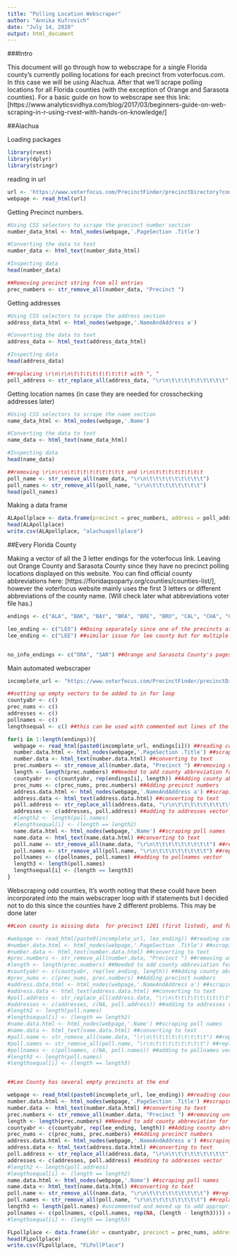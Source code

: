 ```yaml
---
title: "Polling Location Webscraper"
author: "Annika Kufrovich"
date: "July 14, 2020"
output: html_document
---
```



###Intro

This document will go through how to webscrape for a single Florida county's currently polling locations for each precinct from voterfocus.com. In this case we will be using Alachua. After that we'll scrape polling locations for all Florida counties (with the exception of Orange and Sarasota counties). For a basic guide on how to webscrape see this link: [https://www.analyticsvidhya.com/blog/2017/03/beginners-guide-on-web-scraping-in-r-using-rvest-with-hands-on-knowledge/]



##Alachua

Loading packages
```r
library(rvest)
library(dplyr)
library(stringr)
```


reading in url
```r
url <- 'https://www.voterfocus.com/PrecinctFinder/precinctDirectory?county=FL-ALA' ##you could also use "", doesn't really matter
webpage <- read_html(url)
```


Getting Precinct numbers. 
```r
#Using CSS selectors to scrape the precinct number section
number_data_html <- html_nodes(webpage,'.PageSection .Title')

#Converting the data to text
number_data <- html_text(number_data_html)

#Inspecting data
head(number_data)

##Removing precinct string from all entries
prec_numbers <- str_remove_all(number_data, "Precinct ")

```


Getting addresses
```r
#Using CSS selectors to scrape the address section
address_data_html <- html_nodes(webpage,'.NameAndAddress a')

#Converting the data to text
address_data <- html_text(address_data_html)

#Inspecting data
head(address_data)

##replacing \r\n\r\n\t\t\t\t\t\t\t\t\t with ", "
poll_address <- str_replace_all(address_data, "\r\n\t\t\t\t\t\t\t\t\t", ", ")
```


Getting location names (in case they are needed for crosschecking addresses later)

```r
#Using CSS selectors to scrape the name section
name_data_html <- html_nodes(webpage,'.Name')

#Converting the data to text
name_data <- html_text(name_data_html)

#Inspecting data
head(name_data)

##removing \r\n\r\n\t\t\t\t\t\t\t\t\t and \r\n\t\t\t\t\t\t\t\t
poll_name <- str_remove_all(name_data, "\r\n\t\t\t\t\t\t\t\t\t")
poll_names <- str_remove_all(poll_name, "\r\n\t\t\t\t\t\t\t\t")
head(poll_names)
```

Making a data frame

```r
ALApollplace <- data.frame(precinct = prec_numbers, address = poll_address, pollname = poll_names, abr = c(rep("ALA", length(prec_numbers))), abrprecinct = paste0(c(rep("ALA", length(prec_numbers))), prec_numbers))
head(ALApollplace)
write.csv(ALApollplace, "alachuapollplace")
```




##Every Florida County

Making a vector of all the 3 letter endings for the voterfocus link. Leaving out Orange County and Sarasota County since they have no precinct polling locations displayed on this website. You can find official county abbreviations here: [https://floridaqsoparty.org/counties/counties-list/], however the voterfocus website mainly uses the first 3 letters or different abbreviations of the county name. (Will check later what abbreviations voter file has.)

```r
endings <- c("ALA", "BAK", "BAY", "BRA", "BRE", "BRO", "CAL", "CHA", "CIT", "CLA", "CLL", "CLM", "DAD", "DES", "DIX", "DUV", "ESC", "FLA", "FRA", "GAD", "GIL", "GLA", "GUL", "HAM", "HAR", "HEN", "HER", "HIG", "HIL", "HOL", "IND", "JAC", "JEF", "LAF", "LAK", "LEV", "LIB", "MAD", "MAN", "MRN", "MRT", "MON", "NAS", "OKA", "OKE", "OSC", "PAL", "PAS", "PIN", "POL", "PUT", "SAN", "SEM", "STJ", "STL", "SUM", "SUW", "TAY", "UNI", "VOL", "WAK", "WAL", "WAS")

leo_ending <- c("LEO") ##Doing separately since one of the precincts at the time of coding has no polling location information in such a way that it could mess up the webscraper (eg it won't scrape NA or an empty line for precinct 1201)
lee_ending <- c("LEE") ##similar issue for lee county but for multiple precincts


no_info_endings <- c("ORA", "SAR") ##Orange and Sarasota County's pages were empty as of 7/17/20

```


Main automated webscraper

```r
incomplete_url <- "https://www.voterfocus.com/PrecinctFinder/precinctDirectory?county=FL-"

##setting up empty vectors to be added to in for loop
countyabr <- c()
prec_nums <- c()
addresses <- c()
pollnames <- c()
lengthsequal <- c() ##this can be used with commented out lines of the for loop to test if you have an equal number of entries for precincts and any other data of interest in the webscraper, only works for 1 thing at a time in this format (eg only precinct number and addresses or precinct number and poll name). Vector should all be TRUE if everything is equal, any instances of false entries should be investigated

for(i in 1:length(endings)){
  webpage <- read_html(paste0(incomplete_url, endings[i])) ##reading county-specific webpage
  number.data.html <- html_nodes(webpage,'.PageSection .Title') ##scraping precint numbers
  number.data <- html_text(number.data.html) ##converting to text
  prec.numbers <- str_remove_all(number.data, "Precinct ") ##removing unnecesary part of string
  length <- length(prec.numbers) ##Needed to add county abbreviation for each precinct entry in next line
  countyabr <- c(countyabr, rep(endings[i], length)) ##Adding county abreviation for each entry, can be changed later to appropriate abbreviations for voter file
  prec_nums <- c(prec_nums, prec.numbers) ##Adding precinct numbers
  address.data.html <- html_nodes(webpage,'.NameAndAddress a') ##scraping addresses
  address.data <- html_text(address.data.html) ##converting to text
  poll.address <- str_replace_all(address.data, "\r\n\t\t\t\t\t\t\t\t\t", ", ") ##replacing unnecesary part of string
  addresses <- c(addresses, poll.address) ##adding to addresses vector
  #length2 <- length(poll.names)
  #lengthsequal[i] <- (length == length2)
  name.data.html <- html_nodes(webpage,'.Name') ##scraping poll names
  name.data <- html_text(name.data.html) ##converting to text
  poll.name <- str_remove_all(name.data, "\r\n\t\t\t\t\t\t\t\t\t") ##replacing unnecesary part of string
  poll.names <- str_remove_all(poll.name, "\r\n\t\t\t\t\t\t\t\t") ##replacing unnecesary part of string part 2
  pollnames <- c(pollnames, poll.names) ##adding to pollnames vector
  length3 <- length(poll.names)
  lengthsequal[i] <- (length == length3)
}
```


Webscraping odd counties, It's worth noting that these could have been incorporated into the main webscraper loop with if statements but I decided not to do this since the counties have 2 different problems. This may be done later

```r
##Leon county is missing data  for precinct 1201 (first listed), and for several other scattered precincts will fix this later

#webpage <- read_html(paste0(incomplete_url, leo_ending)) ##reading county-specific webpage, changed endings[i] to leo_ending
#number.data.html <- html_nodes(webpage,'.PageSection .Title') ##scraping precint numbers
#number.data <- html_text(number.data.html) ##converting to text
#prec.numbers <- str_remove_all(number.data, "Precinct ") ##removing unnecesary part of string
#length <- length(prec.numbers) ##Needed to add county abbreviation for each precinct entry in next line
#countyabr <- c(countyabr, rep(leo_ending, length)) ##Adding county abreviation for each entry, can be changed later to appropriate abbreviations for voter file, changed to leo_ending
#prec_nums <- c(prec_nums, prec.numbers) ##Adding precinct numbers
#address.data.html <- html_nodes(webpage,'.NameAndAddress a') ##scraping addresses
#address.data <- html_text(address.data.html) ##converting to text
#poll.address <- str_replace_all(address.data, "\r\n\t\t\t\t\t\t\t\t\t", ", ") ##replacing unnecesary part of string
#addresses <- c(addresses, c(NA, poll.address)) ##adding to addresses vector, putting one NA before address entries since the actual first precinct has no address
#length2 <- length(poll.names)
#lengthsequal[i] <- (length == length2)
#name.data.html <- html_nodes(webpage,'.Name') ##scraping poll names
#name.data <- html_text(name.data.html) ##converting to text
#poll.name <- str_remove_all(name.data, "\r\n\t\t\t\t\t\t\t\t\t") ##replacing unnecesary part of string
#poll.names <- str_remove_all(poll.name, "\r\n\t\t\t\t\t\t\t\t") ##replacing unnecesary part of string part 2
#pollnames <- c(pollnames, c(NA, poll.names)) ##adding to pollnames vector, same change as addresses line
#length3 <- length(poll.names)
#lengthsequal[i] <- (length == length3)


##Lee County has several empty precincts at the end

webpage <- read_html(paste0(incomplete_url, lee_ending)) ##reading county-specific webpage, changed to lee_ending
number.data.html <- html_nodes(webpage,'.PageSection .Title') ##scraping precint numbers
number.data <- html_text(number.data.html) ##converting to text
prec.numbers <- str_remove_all(number.data, "Precinct ") ##removing unnecesary part of string
length <- length(prec.numbers) ##Needed to add county abbreviation for each precinct entry in next line
countyabr <- c(countyabr, rep(lee_ending, length)) ##Adding county abreviation for each entry, can be changed later to appropriate abbreviations for voter file, changed to lee_ending
prec_nums <- c(prec_nums, prec.numbers) ##Adding precinct numbers
address.data.html <- html_nodes(webpage,'.NameAndAddress a') ##scraping addresses
address.data <- html_text(address.data.html) ##converting to text
poll.address <- str_replace_all(address.data, "\r\n\t\t\t\t\t\t\t\t\t", ", ") ##replacing unnecesary part of string
addresses <- c(addresses, poll.address) ##adding to addresses vector
#length2 <- length(poll.address)
#lengthsequal[i] <- (length == length2)
name.data.html <- html_nodes(webpage,'.Name') ##scraping poll names
name.data <- html_text(name.data.html) ##converting to text
poll.name <- str_remove_all(name.data, "\r\n\t\t\t\t\t\t\t\t\t") ##replacing unnecesary part of string
poll.names <- str_remove_all(poll.name, "\r\n\t\t\t\t\t\t\t\t") ##replacing unnecesary part of string part 2
length3 <- length(poll.names) #uncommented and moved up to add appropriate amount of NAs
pollnames <- c(pollnames, c(poll.names, rep(NA, (length - length3)))) ##adding to pollnames vector, adding NAs to the end by the difference in lengths
#lengthsequal[i] <- (length == length3)

FLpollplace <- data.frame(abr = countyabr, precinct = prec_nums, address = addresses, pollname = pollnames, abrprecincts = paste0(countyabr, prec_nums))
head(FLpollplace)
write.csv(FLpollplace, "FLPollPlace")
```





